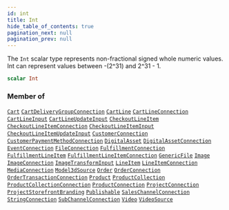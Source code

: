 ```yaml
---
id: int
title: Int
hide_table_of_contents: true
pagination_next: null
pagination_prev: null
---
```








The `Int` scalar type represents non-fractional signed whole numeric values. Int can represent values between -(2^31) and 2^31 - 1.

```graphql
scalar Int
```




### Member of

[`Cart`](/objects/cart)  <Badge class="secondary" text="object"/><Bullet />[`CartDeliveryGroupConnection`](/objects/cart-delivery-group-connection)  <Badge class="secondary" text="object"/><Bullet />[`CartLine`](/objects/cart-line)  <Badge class="secondary" text="object"/><Bullet />[`CartLineConnection`](/objects/cart-line-connection)  <Badge class="secondary" text="object"/><Bullet />[`CartLineInput`](/inputs/cart-line-input)  <Badge class="secondary" text="input"/><Bullet />[`CartLineUpdateInput`](/inputs/cart-line-update-input)  <Badge class="secondary" text="input"/><Bullet />[`CheckoutLineItem`](/objects/checkout-line-item)  <Badge class="secondary" text="object"/><Bullet />[`CheckoutLineItemConnection`](/objects/checkout-line-item-connection)  <Badge class="secondary" text="object"/><Bullet />[`CheckoutLineItemInput`](/inputs/checkout-line-item-input)  <Badge class="secondary" text="input"/><Bullet />[`CheckoutLineItemUpdateInput`](/inputs/checkout-line-item-update-input)  <Badge class="secondary" text="input"/><Bullet />[`CustomerConnection`](/objects/customer-connection)  <Badge class="secondary" text="object"/><Bullet />[`CustomerPaymentMethodConnection`](/objects/customer-payment-method-connection)  <Badge class="secondary" text="object"/><Bullet />[`DigitalAsset`](/objects/digital-asset)  <Badge class="secondary" text="object"/><Bullet />[`DigitalAssetConnection`](/objects/digital-asset-connection)  <Badge class="secondary" text="object"/><Bullet />[`EventConnection`](/objects/event-connection)  <Badge class="secondary" text="object"/><Bullet />[`FileConnection`](/objects/file-connection)  <Badge class="secondary" text="object"/><Bullet />[`FulfillmentConnection`](/objects/fulfillment-connection)  <Badge class="secondary" text="object"/><Bullet />[`FulfillmentLineItem`](/objects/fulfillment-line-item)  <Badge class="secondary" text="object"/><Bullet />[`FulfillmentLineItemConnection`](/objects/fulfillment-line-item-connection)  <Badge class="secondary" text="object"/><Bullet />[`GenericFile`](/objects/generic-file)  <Badge class="secondary" text="object"/><Bullet />[`Image`](/objects/image)  <Badge class="secondary" text="object"/><Bullet />[`ImageConnection`](/objects/image-connection)  <Badge class="secondary" text="object"/><Bullet />[`ImageTransformInput`](/inputs/image-transform-input)  <Badge class="secondary" text="input"/><Bullet />[`LineItem`](/objects/line-item)  <Badge class="secondary" text="object"/><Bullet />[`LineItemConnection`](/objects/line-item-connection)  <Badge class="secondary" text="object"/><Bullet />[`MediaConnection`](/objects/media-connection)  <Badge class="secondary" text="object"/><Bullet />[`Model3dSource`](/objects/model-3-d-source)  <Badge class="secondary" text="object"/><Bullet />[`Order`](/objects/order)  <Badge class="secondary" text="object"/><Bullet />[`OrderConnection`](/objects/order-connection)  <Badge class="secondary" text="object"/><Bullet />[`OrderTransactionConnection`](/objects/order-transaction-connection)  <Badge class="secondary" text="object"/><Bullet />[`Product`](/objects/product)  <Badge class="secondary" text="object"/><Bullet />[`ProductCollection`](/objects/product-collection)  <Badge class="secondary" text="object"/><Bullet />[`ProductCollectionConnection`](/objects/product-collection-connection)  <Badge class="secondary" text="object"/><Bullet />[`ProductConnection`](/objects/product-connection)  <Badge class="secondary" text="object"/><Bullet />[`ProjectConnection`](/objects/project-connection)  <Badge class="secondary" text="object"/><Bullet />[`ProjectStorefrontBranding`](/objects/project-storefront-branding)  <Badge class="secondary" text="object"/><Bullet />[`Publishable`](/interfaces/publishable)  <Badge class="secondary" text="interface"/><Bullet />[`SalesChannelConnection`](/objects/sales-channel-connection)  <Badge class="secondary" text="object"/><Bullet />[`StringConnection`](/objects/string-connection)  <Badge class="secondary" text="object"/><Bullet />[`SubChannelConnection`](/objects/sub-channel-connection)  <Badge class="secondary" text="object"/><Bullet />[`Video`](/objects/video)  <Badge class="secondary" text="object"/><Bullet />[`VideoSource`](/objects/video-source)  <Badge class="secondary" text="object"/>



